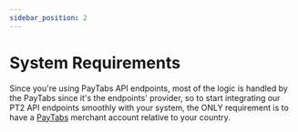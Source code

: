 ```yaml
---
sidebar_position: 2
---
```


# System Requirements 
Since you're using PayTabs API endpoints, most of the logic is handled by the PayTabs since it's the endpoints' provider, so to start integrating our PT2 API endpoints smoothly with your system, the ONLY requirement is to have a [PayTabs]({urls.site}) merchant account relative to your country.